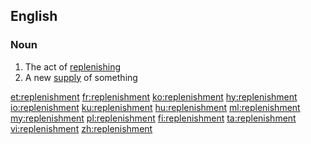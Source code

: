 ==English==

===Noun===
{{en-noun}}

# The act of [[replenish]]ing
# A new [[supply]] of something

[[et:replenishment]]
[[fr:replenishment]]
[[ko:replenishment]]
[[hy:replenishment]]
[[io:replenishment]]
[[ku:replenishment]]
[[hu:replenishment]]
[[ml:replenishment]]
[[my:replenishment]]
[[pl:replenishment]]
[[fi:replenishment]]
[[ta:replenishment]]
[[vi:replenishment]]
[[zh:replenishment]]